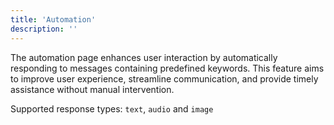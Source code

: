 ```yaml
---
title: 'Automation'
description: ''
---
```


The automation page enhances user interaction by automatically responding to messages containing predefined keywords. This feature aims to improve user experience, streamline communication, and provide timely assistance without manual intervention.

Supported response types: `text`, `audio` and `image`
